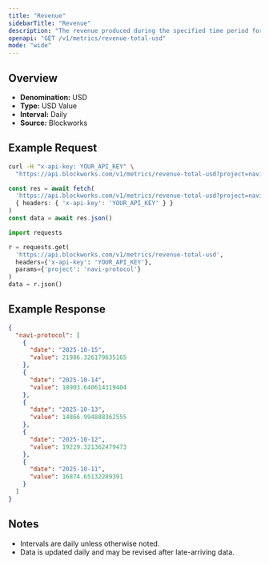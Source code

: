 ```yaml
---
title: "Revenue"
sidebarTitle: "Revenue"
description: "The revenue produced during the specified time period for given project."
openapi: "GET /v1/metrics/revenue-total-usd"
mode: "wide"
---
```


## Overview

- **Denomination:** USD
- **Type:** USD Value
- **Interval:** Daily
- **Source:** Blockworks

## Example Request

<CodeGroup>

```bash cURL
curl -H "x-api-key: YOUR_API_KEY" \
  "https://api.blockworks.com/v1/metrics/revenue-total-usd?project=navi-protocol"
```

```typescript TypeScript
const res = await fetch(
  'https://api.blockworks.com/v1/metrics/revenue-total-usd?project=navi-protocol',
  { headers: { 'x-api-key': 'YOUR_API_KEY' } }
)
const data = await res.json()
```

```python Python
import requests

r = requests.get(
  'https://api.blockworks.com/v1/metrics/revenue-total-usd',
  headers={'x-api-key': 'YOUR_API_KEY'},
  params={'project': 'navi-protocol'}
)
data = r.json()
```

</CodeGroup>

## Example Response

```json
{
  "navi-protocol": [
    {
      "date": "2025-10-15",
      "value": 21986.326179635165
    },
    {
      "date": "2025-10-14",
      "value": 18903.640614319404
    },
    {
      "date": "2025-10-13",
      "value": 14866.994888362555
    },
    {
      "date": "2025-10-12",
      "value": 19229.321362479473
    },
    {
      "date": "2025-10-11",
      "value": 16874.65132289391
    }
  ]
}
```

## Notes
- Intervals are daily unless otherwise noted.
- Data is updated daily and may be revised after late-arriving data.